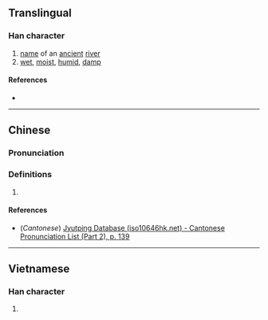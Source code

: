 {{character info/new}}
==Translingual==

===Han character===
{{Han char|rn=85|rad=水|as=06|sn=9|four=31114|canj=EMIG|ids=⿰氵至}}

# [[name]] of an [[ancient]] [[river]]
# [[wet]], [[moist]], [[humid]], [[damp]]

====References====
* {{Han ref|kx=0622.140|dkj=17418|dj=1018.120|hdz=31605.090|uh=6D37|ud=27959|bh=CFA3|bd=53155}}

----

==Chinese==
{{zh-forms}}

===Pronunciation===
{{zh-pron
|m=zhì
|c=zat6
|mc=
|oc=
|ma=
|cat=pn,a
}}

===Definitions===
{{zh-hanzi}}

# {{rfdef|zh}}

====References====
* (''Cantonese'') [http://www.iso10646hk.net/jp/document/download.jsp Jyutping Database (iso10646hk.net) - Cantonese Pronunciation List (Part 2), p. 139]

----

==Vietnamese==

===Han character===
{{vi-hantu|[[xối]], [[sờ]]|rs=水06}}

# {{rfdef|vi|sort=水06}}